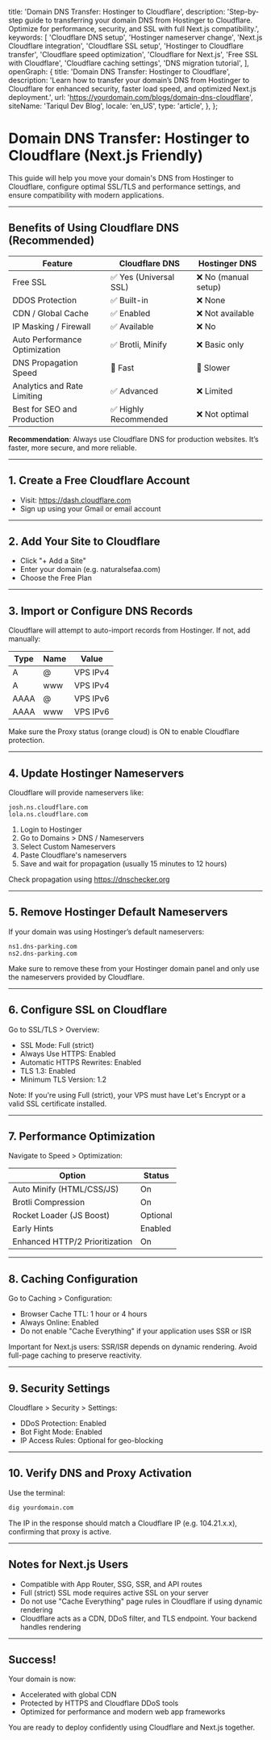   title: 'Domain DNS Transfer: Hostinger to Cloudflare',
  description: 'Step-by-step guide to transferring your domain DNS from Hostinger to Cloudflare. Optimize for performance, security, and SSL with full Next.js compatibility.',
  keywords: [
    'Cloudflare DNS setup',
    'Hostinger nameserver change',
    'Next.js Cloudflare integration',
    'Cloudflare SSL setup',
    'Hostinger to Cloudflare transfer',
    'Cloudflare speed optimization',
    'Cloudflare for Next.js',
    'Free SSL with Cloudflare',
    'Cloudflare caching settings',
    'DNS migration tutorial',
  ],
  openGraph: {
    title: 'Domain DNS Transfer: Hostinger to Cloudflare',
    description: 'Learn how to transfer your domain’s DNS from Hostinger to Cloudflare for enhanced security, faster load speed, and optimized Next.js deployment.',
    url: 'https://yourdomain.com/blogs/domain-dns-cloudflare',
    siteName: 'Tariqul Dev Blog',
    locale: 'en_US',
    type: 'article',
  },
};

# Domain DNS Transfer: Hostinger to Cloudflare (Next.js Friendly)

This guide will help you move your domain's DNS from Hostinger to Cloudflare, configure optimal SSL/TLS and performance settings, and ensure compatibility with modern applications.

---

## Benefits of Using Cloudflare DNS (Recommended)

| Feature                       | Cloudflare DNS         | Hostinger DNS        |
| ----------------------------- | ---------------------- | -------------------- |
| Free SSL                      | ✅ Yes (Universal SSL) | ❌ No (manual setup) |
| DDOS Protection               | ✅ Built-in            | ❌ None              |
| CDN / Global Cache            | ✅ Enabled             | ❌ Not available     |
| IP Masking / Firewall         | ✅ Available           | ❌ No                |
| Auto Performance Optimization | ✅ Brotli, Minify      | ❌ Basic only        |
| DNS Propagation Speed         | 🚀 Fast                | 🐢 Slower            |
| Analytics and Rate Limiting   | ✅ Advanced            | ❌ Limited           |
| Best for SEO and Production   | ✅ Highly Recommended  | ❌ Not optimal       |

**Recommendation**: Always use Cloudflare DNS for production websites. It’s faster, more secure, and more reliable.

---

## 1. Create a Free Cloudflare Account

- Visit: https://dash.cloudflare.com
- Sign up using your Gmail or email account

---

## 2. Add Your Site to Cloudflare

- Click "+ Add a Site"
- Enter your domain (e.g. naturalsefaa.com)
- Choose the Free Plan

---

## 3. Import or Configure DNS Records

Cloudflare will attempt to auto-import records from Hostinger. If not, add manually:

| Type | Name | Value    |
| ---- | ---- | -------- |
| A    | @    | VPS IPv4 |
| A    | www  | VPS IPv4 |
| AAAA | @    | VPS IPv6 |
| AAAA | www  | VPS IPv6 |

Make sure the Proxy status (orange cloud) is ON to enable Cloudflare protection.

---

## 4. Update Hostinger Nameservers

Cloudflare will provide nameservers like:

```
josh.ns.cloudflare.com
lola.ns.cloudflare.com
```

1. Login to Hostinger
2. Go to Domains > DNS / Nameservers
3. Select Custom Nameservers
4. Paste Cloudflare's nameservers
5. Save and wait for propagation (usually 15 minutes to 12 hours)

Check propagation using https://dnschecker.org

---

## 5. Remove Hostinger Default Nameservers

If your domain was using Hostinger’s default nameservers:

```
ns1.dns-parking.com
ns2.dns-parking.com
```

Make sure to remove these from your Hostinger domain panel and only use the nameservers provided by Cloudflare.

---

## 6. Configure SSL on Cloudflare

Go to SSL/TLS > Overview:

- SSL Mode: Full (strict)
- Always Use HTTPS: Enabled
- Automatic HTTPS Rewrites: Enabled
- TLS 1.3: Enabled
- Minimum TLS Version: 1.2

Note: If you're using Full (strict), your VPS must have Let's Encrypt or a valid SSL certificate installed.

---

## 7. Performance Optimization

Navigate to Speed > Optimization:

| Option                         | Status   |
| ------------------------------ | -------- |
| Auto Minify (HTML/CSS/JS)      | On       |
| Brotli Compression             | On       |
| Rocket Loader (JS Boost)       | Optional |
| Early Hints                    | Enabled  |
| Enhanced HTTP/2 Prioritization | On       |

---

## 8. Caching Configuration

Go to Caching > Configuration:

- Browser Cache TTL: 1 hour or 4 hours
- Always Online: Enabled
- Do not enable "Cache Everything" if your application uses SSR or ISR

Important for Next.js users: SSR/ISR depends on dynamic rendering. Avoid full-page caching to preserve reactivity.

---

## 9. Security Settings

Cloudflare > Security > Settings:

- DDoS Protection: Enabled
- Bot Fight Mode: Enabled
- IP Access Rules: Optional for geo-blocking

---

## 10. Verify DNS and Proxy Activation

Use the terminal:

```bash
dig yourdomain.com
```

The IP in the response should match a Cloudflare IP (e.g. 104.21.x.x), confirming that proxy is active.

---

## Notes for Next.js Users

- Compatible with App Router, SSG, SSR, and API routes
- Full (strict) SSL mode requires active SSL on your server
- Do not use "Cache Everything" page rules in Cloudflare if using dynamic rendering
- Cloudflare acts as a CDN, DDoS filter, and TLS endpoint. Your backend handles rendering

---

## Success!

Your domain is now:

- Accelerated with global CDN
- Protected by HTTPS and Cloudflare DDoS tools
- Optimized for performance and modern web app frameworks

You are ready to deploy confidently using Cloudflare and Next.js together.
